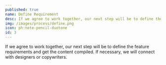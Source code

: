 ---
published: true
name: Define Requirement
desc: If we agree to work together, our next step will be to define the feature requirements and get the content compiled. If necessary, we will connect with designers or copywriters.
img: /images/process/define.png
icon: ph:note-pencil-duotone
id: 3
---

If we agree to work together, our next step will be to define the feature requirements and get the content compiled. If necessary, we will connect with designers or copywriters.